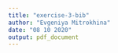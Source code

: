 ```yaml
---
title: "exercise-3-bib"
author: "Evgeniya Mitrokhina"
date: "08 10 2020"
output: pdf_document
---
```


